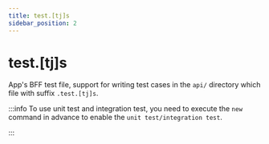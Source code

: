 ```yaml
---
title: test.[tj]s
sidebar_position: 2
---
```


# test.[tj]s

App's BFF test file, support for writing test cases in the `api/` directory which file with suffix `.test.[tj]s`.

:::info
To use unit test and integration test, you need to execute the `new` command in advance to enable the `unit test/integration test`.

:::
